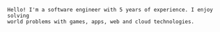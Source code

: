     Hello! I'm a software engineer with 5 years of experience. I enjoy solving
    world problems with games, apps, web and cloud technologies.
